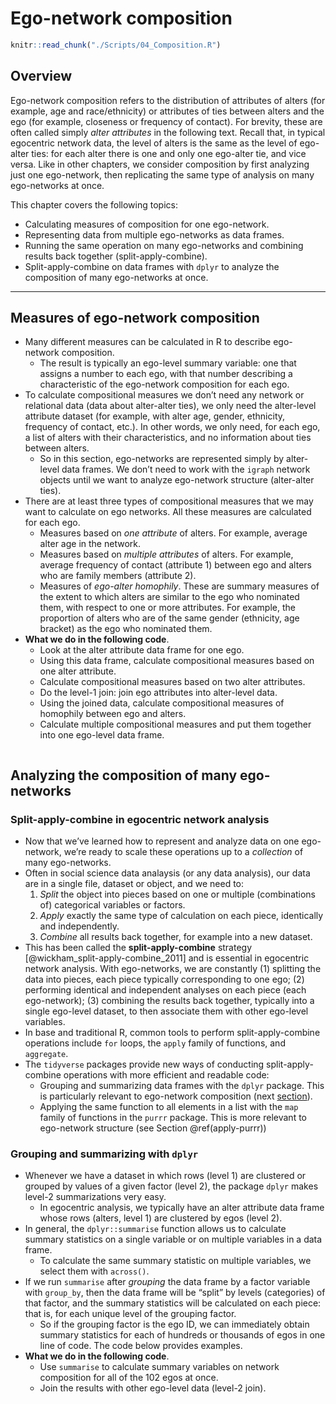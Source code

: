 # Ego-network composition {#composition}


```r
knitr::read_chunk("./Scripts/04_Composition.R")
```

## Overview

Ego-network composition refers to the distribution of attributes of alters (for example, age and race/ethnicity) or attributes of ties between alters and the ego (for example, closeness or frequency of contact). For brevity, these are often called simply _alter attributes_ in the following text. Recall that, in typical egocentric network data, the level of alters is the same as the level of ego-alter ties: for each alter there is one and only one ego-alter tie, and vice versa. Like in other chapters, we consider composition by first analyzing just one ego-network, then replicating the same type of analysis on many ego-networks at once.

This chapter covers the following topics:

* Calculating measures of composition for one ego-network.
* Representing data from multiple ego-networks as data frames.
* Running the same operation on many ego-networks and combining results back together (split-apply-combine).
* Split-apply-combine on data frames with `dplyr` to analyze the composition of many ego-networks at once.

***

## Measures of ego-network composition
* Many different measures can be calculated in R to describe ego-network composition. 
    - The result is typically an ego-level summary variable: one that assigns a number to each ego, with that number describing a characteristic of the ego-network composition for each ego.
* To calculate compositional measures we don't need any network or relational data (data about alter-alter ties), we only need the alter-level attribute dataset (for example, with alter age, gender, ethnicity, frequency of contact, etc.). In other words, we only need, for each ego, a list of alters with their characteristics, and no information about ties between alters.
    - So in this section, ego-networks are represented simply by alter-level data frames. We don't need to work with the `igraph` network objects until we want to analyze ego-network structure (alter-alter ties).
* There are at least three types of compositional measures that we may want to calculate on ego networks. All these measures are calculated for each ego.
    - Measures based on _one attribute_ of alters. For example, average alter age in the network.
    - Measures based on _multiple attributes_ of alters. For example, average frequency of contact (attribute 1) between ego and alters who are family members (attribute 2).
    - Measures of _ego-alter homophily_. These are summary measures of the extent to which alters are similar to the ego who nominated them, with respect to one or more attributes. For example, the proportion of alters who are of the same gender (ethnicity, age bracket) as the ego who nominated them.
+ **What we do in the following code**.
    * Look at the alter attribute data frame for one ego.
    * Using this data frame, calculate compositional measures based on one alter attribute.
    * Calculate compositional measures based on two alter attributes.
    * Do the level-1 join: join ego attributes into alter-level data.
    * Using the joined data, calculate compositional measures of homophily between ego and alters.
    * Calculate multiple compositional measures and put them together into one ego-level data frame.

```r
```

## Analyzing the composition of many ego-networks {#comp-many}

### Split-apply-combine in egocentric network analysis

+ Now that we've learned how to represent and analyze data on one ego-network, we're ready to scale these operations up to a *collection* of many ego-networks.
+ Often in social science data analaysis (or any data analysis), our data are in a single file, dataset or object, and we need to:
    1. _Split_ the object into pieces based on one or multiple (combinations of) categorical variables or factors.
    2. _Apply_ exactly the same type of calculation on each piece, identically and independently.
    3. _Combine_ all results back together, for example into a new dataset.
+ This has been called the **split-apply-combine** strategy [@wickham_split-apply-combine_2011] and is essential in egocentric network analysis. With ego-networks, we are constantly (1) splitting the data into pieces, each piece typically corresponding to one ego; (2) performing identical and independent analyses on each piece (each ego-network); (3) combining the results back together, typically into a single ego-level dataset, to then associate them with other ego-level variables.
+ In base and traditional R, common tools to perform split-apply-combine operations include `for` loops, the `apply` family of functions, and `aggregate`.
+ The `tidyverse` packages provide new ways of conducting split-apply-combine operations with more efficient and readable code:
    * Grouping and summarizing data frames with the `dplyr` package. This is particularly relevant to ego-network composition (next [section](#summarize-dplyr)).
    * Applying the same function to all elements in a list with the `map` family of functions in the `purrr` package. This is more relevant to ego-network structure (see Section \@ref(apply-purrr))

### Grouping and summarizing with `dplyr` {#summarize-dplyr}
+ Whenever we have a dataset in which rows (level 1) are clustered or grouped by values of a given factor (level 2), the package `dplyr` makes level-2 summarizations very easy. 
    * In egocentric analysis, we typically have an alter attribute data frame whose rows (alters, level 1) are clustered by egos (level 2).
+ In general, the `dplyr::summarise` function allows us to calculate summary statistics on a single variable or on multiple variables in a data frame. 
    * To calculate the same summary statistic on multiple variables, we select them with `across()`.
+ If we run `summarise` after _grouping_ the data frame by a factor variable with `group_by`, then the data frame will be "split" by levels (categories) of that factor, and the summary statistics will be calculated on each piece: that is, for each unique level of the grouping factor. 
    * So if the grouping factor is the ego ID, we can immediately obtain summary statistics for each of hundreds or thousands of egos in one line of code. The code below provides examples.
+ **What we do in the following code**. 
    * Use `summarise` to calculate summary variables on network composition for all of the 102 egos at once.
    * Join the results with other ego-level data (level-2 join).

```r
```